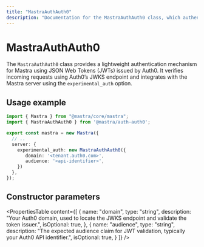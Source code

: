 ```yaml
---
title: "MastraAuthAuth0"
description: "Documentation for the MastraAuthAuth0 class, which authenticates Mastra applications using Auth0."
---
```


# MastraAuthAuth0

The `MastraAuthAuth0` class provides a lightweight authentication mechanism for Mastra using JSON Web Tokens (JWTs) issued by Auth0. It verifies incoming requests using Auth0’s JWKS endpoint and integrates with the Mastra server using the `experimental_auth` option.


## Usage example

```typescript filename="src/mastra/index.ts" showLineNumbers copy
import { Mastra } from "@mastra/core/mastra";
import { MastraAuthAuth0 } from '@mastra/auth-auth0';

export const mastra = new Mastra({
  // ..
  server: {
    experimental_auth: new MastraAuthAuth0({
       domain: '<tenant.auth0.com>',
       audience: '<api-identifier>',
    })
  },
});
```

## Constructor parameters

<PropertiesTable
  content={[
    {
      name: "domain",
      type: "string",
      description: "Your Auth0 domain, used to locate the JWKS endpoint and validate the token issuer.",
      isOptional: true,
    },
    {
      name: "audience",
      type: "string",
      description: "The expected audience claim for JWT validation, typically your Auth0 API identifier.",
      isOptional: true,
    }
  ]}
/>

